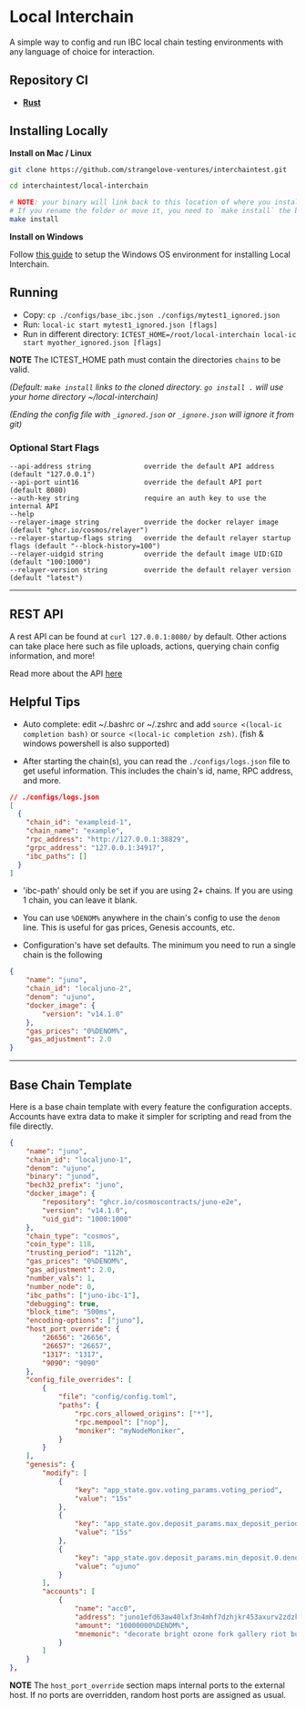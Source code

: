 # Local Interchain

A simple way to config and run IBC local chain testing environments with any language of choice for interaction.

## Repository CI

- [**Rust**](./rust.md)

## Installing Locally

**Install on Mac / Linux**
```bash
git clone https://github.com/strangelove-ventures/interchaintest.git

cd interchaintest/local-interchain

# NOTE: your binary will link back to this location of where you install.
# If you rename the folder or move it, you need to `make install` the binary again.
make install
```
**Install on Windows**

Follow [this guide](./windows.md) to setup the Windows OS environment for installing Local Interchain.

## Running

- Copy: `cp ./configs/base_ibc.json ./configs/mytest1_ignored.json`
- Run: `local-ic start mytest1_ignored.json [flags]`
- Run in different directory: `ICTEST_HOME=/root/local-interchain local-ic start myother_ignored.json [flags]`

**NOTE** The ICTEST_HOME path must contain the directories `chains` to be valid.

*(Default: `make install` links to the cloned directory. `go install .` will use your home directory ~/local-interchain)*

*(Ending the config file with `_ignored.json` or `_ignore.json` will ignore it from git)*

### Optional Start Flags
    --api-address string             override the default API address (default "127.0.0.1")
    --api-port uint16                override the default API port (default 8080)
    --auth-key string                require an auth key to use the internal API
    --help
    --relayer-image string           override the docker relayer image (default "ghcr.io/cosmos/relayer")
    --relayer-startup-flags string   override the default relayer startup flags (default "--block-history=100")
    --relayer-uidgid string          override the default image UID:GID (default "100:1000")
    --relayer-version string         override the default relayer version (default "latest")

---

## REST API

A rest API can be found at `curl 127.0.0.1:8080/` by default. Other actions can take place here such as file uploads, actions, querying chain config information, and more!

Read more about the API [here](./REST-API.md)

## Helpful Tips

- Auto complete: edit ~/.bashrc or ~/.zshrc and add `source <(local-ic completion bash)` or `source <(local-ic completion zsh)`.
    (fish & windows powershell is also supported)

- After starting the chain(s), you can read the `./configs/logs.json` file to get useful information. This includes the chain's id, name, RPC address, and more.

```json
// ./configs/logs.json
[
  {
    "chain_id": "exampleid-1",
    "chain_name": "example",
    "rpc_address": "http://127.0.0.1:38829",
    "grpc_address": "127.0.0.1:34917",
    "ibc_paths": []
  }
]
```

- 'ibc-path' should only be set if you are using 2+ chains. If you are using 1 chain, you can leave it blank.

- You can use `%DENOM%` anywhere in the chain's config to use the `denom` line. This is useful for gas prices, Genesis accounts, etc.

- Configuration's have set defaults. The minimum you need to run a single chain is the following

```json
{
    "name": "juno",
    "chain_id": "localjuno-2",
    "denom": "ujuno",
    "docker_image": {
        "version": "v14.1.0"
    },
    "gas_prices": "0%DENOM%",
    "gas_adjustment": 2.0
}
```

---

## Base Chain Template

Here is a base chain template with every feature the configuration accepts. Accounts have extra data to make it simpler for scripting and read from the file directly.

```json
{
    "name": "juno",
    "chain_id": "localjuno-1",
    "denom": "ujuno",
    "binary": "junod",
    "bech32_prefix": "juno",
    "docker_image": {
        "repository": "ghcr.io/cosmoscontracts/juno-e2e",
        "version": "v14.1.0",
        "uid_gid": "1000:1000"
    },
    "chain_type": "cosmos",
    "coin_type": 118,
    "trusting_period": "112h",
    "gas_prices": "0%DENOM%",
    "gas_adjustment": 2.0,
    "number_vals": 1,
    "number_node": 0,
    "ibc_paths": ["juno-ibc-1"],
    "debugging": true,
    "block_time": "500ms",
    "encoding-options": ["juno"],
    "host_port_override": {
        "26656": "26656",
        "26657": "26657",
        "1317": "1317",
        "9090": "9090"
    },
    "config_file_overrides": [
        {
            "file": "config/config.toml",
            "paths": {
                "rpc.cors_allowed_origins": ["*"],
                "rpc.mempool": ["nop"],
                "moniker": "myNodeMoniker",
            }
        }
    ],
    "genesis": {
        "modify": [
            {
                "key": "app_state.gov.voting_params.voting_period",
                "value": "15s"
            },
            {
                "key": "app_state.gov.deposit_params.max_deposit_period",
                "value": "15s"
            },
            {
                "key": "app_state.gov.deposit_params.min_deposit.0.denom",
                "value": "ujuno"
            }
        ],
        "accounts": [
            {
                "name": "acc0",
                "address": "juno1efd63aw40lxf3n4mhf7dzhjkr453axurv2zdzk",
                "amount": "10000000%DENOM%",
                "mnemonic": "decorate bright ozone fork gallery riot bus exhaust worth way bone indoor calm squirrel merry zero scheme cotton until shop any excess stage laundry"
            }
        ]
    }
},
```

**NOTE** The `host_port_override` section maps internal ports to the external host. If no ports are overridden, random host ports are assigned as usual.